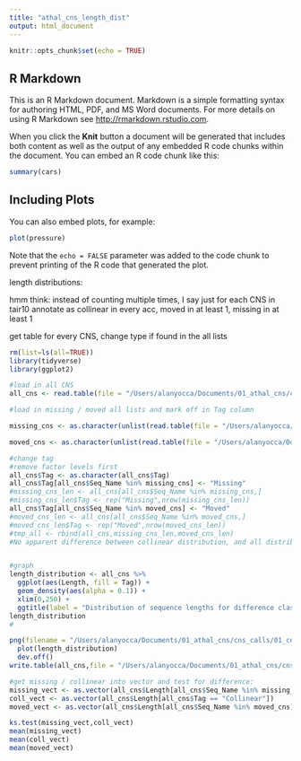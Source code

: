 ```yaml
---
title: "athal_cns_length_dist"
output: html_document
---
```


```r
knitr::opts_chunk$set(echo = TRUE)
```

## R Markdown

This is an R Markdown document. Markdown is a simple formatting syntax for authoring HTML, PDF, and MS Word documents. For more details on using R Markdown see <http://rmarkdown.rstudio.com>.

When you click the **Knit** button a document will be generated that includes both content as well as the output of any embedded R code chunks within the document. You can embed an R code chunk like this:

```r
summary(cars)
```

## Including Plots

You can also embed plots, for example:

```r
plot(pressure)
```

Note that the `echo = FALSE` parameter was added to the code chunk to prevent printing of the R code that generated the plot.


length distributions:


hmm think:
instead of counting multiple times, I say just for each CNS in tair10 annotate as collinear in every acc, moved in at least 1, missing in at least 1

get table for every CNS, change type if found in the all lists

```r
rm(list=ls(all=TRUE))
library(tidyverse)
library(ggplot2)

#load in all CNS
all_cns <- read.table(file = "/Users/alanyocca/Documents/01_athal_cns/cns_calls/01_cns_length_dist/01_data/CNS_Brassicaceae_length_table.txt",header = T, row.names = NULL, sep = "\t")

#load in missing / moved all lists and mark off in Tag column

missing_cns <- as.character(unlist(read.table(file = "/Users/alanyocca/Documents/01_athal_cns/cns_calls/acc_missing/01_final/01_single_rep/all_missing_uniq.txt",header = F,row.names = NULL)))

moved_cns <- as.character(unlist(read.table(file = "/Users/alanyocca/Documents/01_athal_cns/cns_calls/acc_moved/01_final/01_single_rep/all_moved_uniq.txt",header = F,row.names = NULL)))

#change tag
#remove factor levels first
all_cns$Tag <- as.character(all_cns$Tag)
all_cns$Tag[all_cns$Seq_Name %in% missing_cns] <- "Missing"
#missing_cns_len <- all_cns[all_cns$Seq_Name %in% missing_cns,]
#missing_cns_len$Tag <- rep("Missing",nrow(missing_cns_len))
all_cns$Tag[all_cns$Seq_Name %in% moved_cns] <- "Moved"
#moved_cns_len <- all_cns[all_cns$Seq_Name %in% moved_cns,]
#moved_cns_len$Tag <- rep("Moved",nrow(moved_cns_len))
#tmp_all <- rbind(all_cns,missing_cns_len,moved_cns_len)
#No apparent difference between collinear distribution, and all distribution


#graph
length_distribution <- all_cns %>%
  ggplot(aes(Length, fill = Tag)) +
  geom_density(aes(alpha = 0.1)) +
  xlim(0,250) +
  ggtitle(label = "Distribution of sequence lengths for difference classes of CNS,\nif missing or moved in at least 1 accession,\nor if collinear in every accession")
length_distribution
#

png(filename = "/Users/alanyocca/Documents/01_athal_cns/cns_calls/01_cns_length_dist/cns_mi_mo_length_dist.png")
  plot(length_distribution)
  dev.off()
write.table(all_cns,file = "/Users/alanyocca/Documents/01_athal_cns/cns_calls/01_cns_length_dist/01_data/cns_length_type.txt", row.names = F, quote = F, sep = "\t")

#get missing / collinear into vector and test for difference:
missing_vect <- as.vector(all_cns$Length[all_cns$Seq_Name %in% missing_cns])
coll_vect <- as.vector(all_cns$Length[all_cns$Tag == "Collinear"])
moved_vect <- as.vector(all_cns$Length[all_cns$Seq_Name %in% moved_cns])

ks.test(missing_vect,coll_vect)
mean(missing_vect)
mean(coll_vect)
mean(moved_vect)
```







